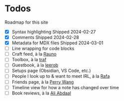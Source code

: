 
# Todos

Roadmap for this site

- [x] Syntax highlighting
  <Comment type="inline">Shipped 2024-02-27</Comment>
- [x] Comments
  <Comment type="inline">Shipped 2024-02-28</Comment>
- [x] Metadata for MDX files
  <Comment type="inline">Shipped 2024-03-01</Comment>
- [ ] Line wrapping for code blocks
- [ ] Craft feed, à la [Rauno](https://rauno.me/craft)
- [ ] Toolbox, à la [traf](https://tr.af/stack)
- [ ] Guestbook, à la [leerob](https://leerob.io/guestbook)
- [ ] Setups page (Obsidian, VS Code, etc.)
- [ ] People I look up to & want to meet IRL, à la [Rafa](https://rafa.design/)
- [ ] Friends page, à la [Perry Wang](https://www.perryw.ca/info)
- [ ] Timeline view for how a note has changed over time
- [ ] Book reviews, à la [Ali Abdaal](https://aliabdaal.com/book-notes/)
